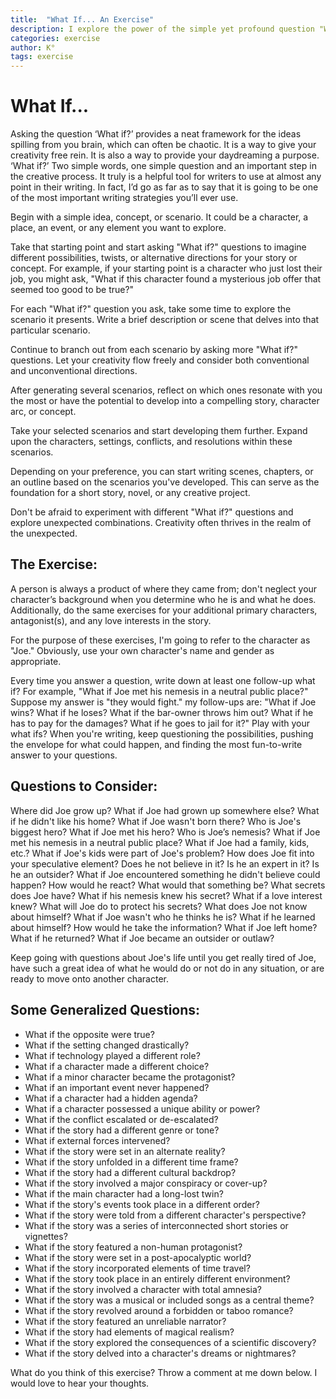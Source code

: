 ```yaml
---
title:  "What If... An Exercise"
description: I explore the power of the simple yet profound question "What if?" as a fundamental tool for writers. By using this framework to channel creative energy, we can transform basic ideas into rich, multifaceted narratives. Through specific character-focused prompts and broader story questions, I demonstrate how this technique helps develop everything from character backgrounds to plot twists. Whether you're exploring your protagonist's potential reactions or reimagining your entire story world, asking "What if?" opens up countless possibilities for deeper, more engaging storytelling.
categories: exercise
author: K°
tags: exercise
---
```


# What If...
Asking the question ‘What if?’ provides a neat framework for the ideas spilling from you brain, which can often be chaotic. It is a way to give your creativity free rein. It is also a way to provide your daydreaming a purpose. ‘What if?’ Two simple words, one simple question and an important step in the creative process. It truly is a helpful tool for writers to use at almost any point in their writing. In fact, I’d go as far as to say that it is going to be one of the most important writing strategies you’ll ever use.

Begin with a simple idea, concept, or scenario. It could be a character, a place, an event, or any element you want to explore.

Take that starting point and start asking "What if?" questions to imagine different possibilities, twists, or alternative directions for your story or concept. For example, if your starting point is a character who just lost their job, you might ask, "What if this character found a mysterious job offer that seemed too good to be true?"

For each "What if?" question you ask, take some time to explore the scenario it presents. Write a brief description or scene that delves into that particular scenario.

Continue to branch out from each scenario by asking more "What if?" questions. Let your creativity flow freely and consider both conventional and unconventional directions.

After generating several scenarios, reflect on which ones resonate with you the most or have the potential to develop into a compelling story, character arc, or concept.

Take your selected scenarios and start developing them further. Expand upon the characters, settings, conflicts, and resolutions within these scenarios.

Depending on your preference, you can start writing scenes, chapters, or an outline based on the scenarios you've developed. This can serve as the foundation for a short story, novel, or any creative project.

Don't be afraid to experiment with different "What if?" questions and explore unexpected combinations. Creativity often thrives in the realm of the unexpected.

## The Exercise:
A person is always a product of where they came from; don't neglect your character’s background when you determine who he is and what he does. Additionally, do the same exercises for your additional primary characters, antagonist(s), and any love interests in the story.

For the purpose of these exercises, I'm going to refer to the character as "Joe." Obviously, use your own character's name and gender as appropriate.

Every time you answer a question, write down at least one follow-up what if? For example, "What if Joe met his nemesis in a neutral public place?" Suppose my answer is "they would fight." my follow-ups are: "What if Joe wins? What if he loses? What if the bar-owner throws him out? What if he has to pay for the damages? What if he goes to jail for it?" Play with your what ifs? When you're writing, keep questioning the possibilities, pushing the envelope for what could happen, and finding the most fun-to-write answer to your questions.

## Questions to Consider:
Where did Joe grow up?
What if Joe had grown up somewhere else?
What if he didn't like his home?
What if Joe wasn't born there?
Who is Joe's biggest hero?
What if Joe met his hero?
Who is Joe’s nemesis?
What if Joe met his nemesis in a neutral public place?
What if Joe had a family, kids, etc.?
What if Joe's kids were part of Joe's problem?
How does Joe fit into your speculative element?
Does he not believe in it?
Is he an expert in it? Is he an outsider?
What if Joe encountered something he didn't believe could happen?
How would he react?
What would that something be?
What secrets does Joe have?
What if his nemesis knew his secret?
What if a love interest knew?
What will Joe do to protect his secrets?
What does Joe not know about himself?
What if Joe wasn't who he thinks he is?
What if he learned about himself?
How would he take the information?
What if Joe left home?
What if he returned?
What if Joe became an outsider or outlaw?

Keep going with questions about Joe's life until you get really tired of Joe, have such a great idea of what he would do or not do in any situation, or are ready to move onto another character.

## Some Generalized Questions:
- What if the opposite were true?
- What if the setting changed drastically?
- What if technology played a different role?
- What if a character made a different choice?
- What if a minor character became the protagonist?
- What if an important event never happened?
- What if a character had a hidden agenda?
- What if a character possessed a unique ability or power?
- What if the conflict escalated or de-escalated?
- What if the story had a different genre or tone?
- What if external forces intervened?
- What if the story were set in an alternate reality?
- What if the story unfolded in a different time frame?
- What if the story had a different cultural backdrop?
- What if the story involved a major conspiracy or cover-up?
- What if the main character had a long-lost twin?
- What if the story's events took place in a different order?
- What if the story were told from a different character's perspective?
- What if the story was a series of interconnected short stories or vignettes?
- What if the story featured a non-human protagonist?
- What if the story were set in a post-apocalyptic world?
- What if the story incorporated elements of time travel?
- What if the story took place in an entirely different environment?
- What if the story involved a character with total amnesia?
- What if the story was a musical or included songs as a central theme?
- What if the story revolved around a forbidden or taboo romance?
- What if the story featured an unreliable narrator?
- What if the story had elements of magical realism?
- What if the story explored the consequences of a scientific discovery?
- What if the story delved into a character's dreams or nightmares?

What do you think of this exercise? Throw a comment at me down below. I would love to hear your thoughts.
